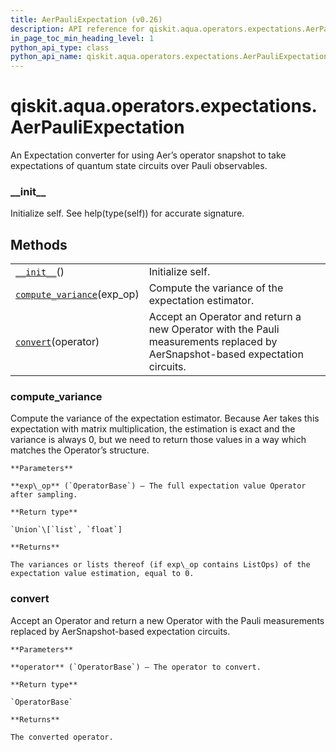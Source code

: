 ```yaml
---
title: AerPauliExpectation (v0.26)
description: API reference for qiskit.aqua.operators.expectations.AerPauliExpectation in qiskit v0.26
in_page_toc_min_heading_level: 1
python_api_type: class
python_api_name: qiskit.aqua.operators.expectations.AerPauliExpectation
---
```


<span id="qiskit-aqua-operators-expectations-aerpauliexpectation" />

# qiskit.aqua.operators.expectations.AerPauliExpectation

<Class id="qiskit.aqua.operators.expectations.AerPauliExpectation" isDedicatedPage={true} github="https://github.com/qiskit-community/qiskit-aqua/tree/stable/0.9/qiskit/aqua/operators/expectations/aer_pauli_expectation.py" signature="AerPauliExpectation" modifiers="class">
  An Expectation converter for using Aer’s operator snapshot to take expectations of quantum state circuits over Pauli observables.

  ### \_\_init\_\_

  <Function id="qiskit.aqua.operators.expectations.AerPauliExpectation.__init__" signature="__init__()">
    Initialize self. See help(type(self)) for accurate signature.
  </Function>

  ## Methods

  |                                                                                                                                                                                   |                                                                                                                              |
  | --------------------------------------------------------------------------------------------------------------------------------------------------------------------------------- | ---------------------------------------------------------------------------------------------------------------------------- |
  | [`__init__`](#qiskit.aqua.operators.expectations.AerPauliExpectation.__init__ "qiskit.aqua.operators.expectations.AerPauliExpectation.__init__")()                                | Initialize self.                                                                                                             |
  | [`compute_variance`](#qiskit.aqua.operators.expectations.AerPauliExpectation.compute_variance "qiskit.aqua.operators.expectations.AerPauliExpectation.compute_variance")(exp\_op) | Compute the variance of the expectation estimator.                                                                           |
  | [`convert`](#qiskit.aqua.operators.expectations.AerPauliExpectation.convert "qiskit.aqua.operators.expectations.AerPauliExpectation.convert")(operator)                           | Accept an Operator and return a new Operator with the Pauli measurements replaced by AerSnapshot-based expectation circuits. |

  ### compute\_variance

  <Function id="qiskit.aqua.operators.expectations.AerPauliExpectation.compute_variance" signature="compute_variance(exp_op)">
    Compute the variance of the expectation estimator. Because Aer takes this expectation with matrix multiplication, the estimation is exact and the variance is always 0, but we need to return those values in a way which matches the Operator’s structure.

    **Parameters**

    **exp\_op** (`OperatorBase`) – The full expectation value Operator after sampling.

    **Return type**

    `Union`\[`list`, `float`]

    **Returns**

    The variances or lists thereof (if exp\_op contains ListOps) of the expectation value estimation, equal to 0.
  </Function>

  ### convert

  <Function id="qiskit.aqua.operators.expectations.AerPauliExpectation.convert" signature="convert(operator)">
    Accept an Operator and return a new Operator with the Pauli measurements replaced by AerSnapshot-based expectation circuits.

    **Parameters**

    **operator** (`OperatorBase`) – The operator to convert.

    **Return type**

    `OperatorBase`

    **Returns**

    The converted operator.
  </Function>
</Class>

